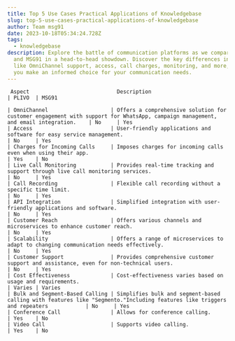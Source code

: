 ```yaml
---
title: Top 5 Use Cases Practical Applications of Knowledgebase
slug: top-5-use-cases-practical-applications-of-knowledgebase
author: Team msg91
date: 2023-10-18T05:34:24.728Z
tags:
  - knowledgebase
description: Explore the battle of communication platforms as we compare PLIVO
  and MSG91 in a head-to-head showdown. Discover the key differences in features
  like OmniChannel support, access, call charges, monitoring, and more, helping
  you make an informed choice for your communication needs.
---
```

```
 Aspect                            Description                                                                                                                       | PLIVO  | MSG91
                     
| OmniChannel                    | Offers a comprehensive solution for customer engagement with support for WhatsApp, campaign management, and email integration.    | No     | Yes                              
| Access                         | User-friendly applications and software for easy service management.                                                              | No     | Yes 
| Charges for Incoming Calls     | Imposes charges for incoming calls even when using their app.                                                                     | Yes    | No
| Live Call Monitoring           | Provides real-time tracking and support through live call monitoring services.                                                    | No     | Yes
| Call Recording                 | Flexible call recording without a specific time limit.                                                                            | No     | Yes
| API Integration                | Simplified integration with user-friendly applications and software.                                                              | No     | Yes
| Customer Reach                 | Offers various channels and microservices to enhance customer reach.                                                              | No     | Yes
| Scalability                    | Offers a range of microservices to adapt to changing communication needs effectively.                                             | No     | Yes
| Customer Support               | Provides comprehensive customer support and assistance, even for non-technical users.                                             | No     | Yes 
| Cost Effectiveness             | Cost-effectiveness varies based on usage and requirements.                                                                        | Varies | Varies
| Bulk and Segment-Based Calling | Simplifies bulk and segment-based calling with features like "Segmento."Including features like triggers and repeaters            | No     | Yes  
| Conference Call                | Allows for conference calling.                                                                                                    | Yes    | No  
| Video Call                     | Supports video calling.                                                                                                           | Yes    | No
```
